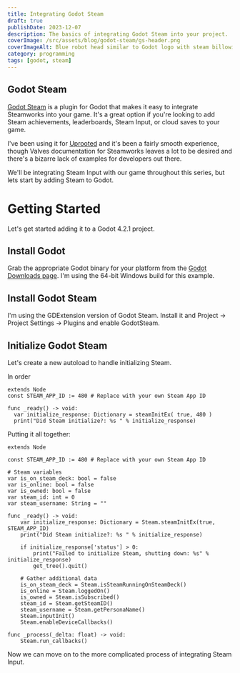 ```yaml
---
title: Integrating Godot Steam
draft: true
publishDate: 2023-12-07
description: The basics of integrating Godot Steam into your project.
coverImage: /src/assets/blog/godot-steam/gs-header.png
coverImageAlt: Blue robot head similar to Godot logo with steam billowing around it.
category: programming
tags: [godot, steam]
---
```


## Godot Steam

[Godot Steam](https://github.com/CoaguCo-Industries/GodotSteam) is a plugin for Godot that makes it easy to integrate Steamworks into your game. It's a great option if you're looking to add Steam achievements, leaderboards, Steam Input, or cloud saves to your game.

I've been using it for [Uprooted](/projects/uprooted) and it's been a fairly smooth experience, though Valves documentation for Steamworks leaves a lot to be desired and there's a bizarre lack of examples for developers out there.

We'll be integrating Steam Input with our game throughout this series, but lets start by adding Steam to Godot.

# Getting Started
Let's get started adding it to a Godot 4.2.1 project.

## Install Godot
Grab the appropriate Godot binary for your platform from the [Godot Downloads page](https://godotengine.org/download). I'm using the 64-bit Windows build for this example.

## Install Godot Steam
I'm using the GDExtension version of Godot Steam.
Install it and Project -> Project Settings -> Plugins and enable GodotSteam.

## Initialize Godot Steam
Let's create a new autoload to handle initializing Steam.

In order 
```gdscript
extends Node
const STEAM_APP_ID := 480 # Replace with your own Steam App ID

func _ready() -> void:
  var initialize_response: Dictionary = steamInitEx( true, 480 )
  print("Did Steam initialize?: %s " % initialize_response)
```


Putting it all together:
```gdscript
extends Node

const STEAM_APP_ID := 480 # Replace with your own Steam App ID

# Steam variables
var is_on_steam_deck: bool = false
var is_online: bool = false
var is_owned: bool = false
var steam_id: int = 0
var steam_username: String = ""

func _ready() -> void:
	var initialize_response: Dictionary = Steam.steamInitEx(true, STEAM_APP_ID)
	print("Did Steam initialize?: %s " % initialize_response)

	if initialize_response['status'] > 0:
		print("Failed to initialize Steam, shutting down: %s" % initialize_response)
		get_tree().quit()

	# Gather additional data
	is_on_steam_deck = Steam.isSteamRunningOnSteamDeck()
	is_online = Steam.loggedOn()
	is_owned = Steam.isSubscribed()
	steam_id = Steam.getSteamID()
	steam_username = Steam.getPersonaName()
	Steam.inputInit()
	Steam.enableDeviceCallbacks()

func _process(_delta: float) -> void:
	Steam.run_callbacks()
```

Now we can move on to the more complicated process of integrating Steam Input.
